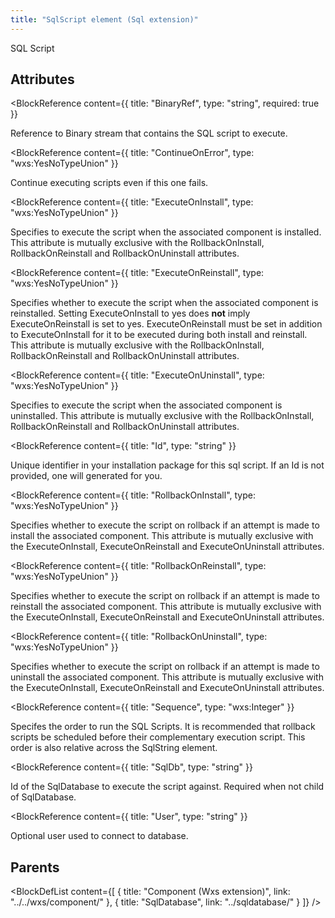 ```yaml
---
title: "SqlScript element (Sql extension)"
---
```



SQL Script


## Attributes

<BlockWrapper>

  <BlockReference
    content={{
      title: "BinaryRef",
      type: "string",
      required: true
    }}
  >
  Reference to Binary stream that contains the SQL script to execute.
  </BlockReference>

  <BlockReference
    content={{
      title: "ContinueOnError",
      type: "wxs:YesNoTypeUnion"
    }}
  >
  Continue executing scripts even if this one fails.
  </BlockReference>

  <BlockReference
    content={{
      title: "ExecuteOnInstall",
      type: "wxs:YesNoTypeUnion"
    }}
  >
  Specifies to execute the script when the associated component is installed. This attribute is mutually exclusive with the RollbackOnInstall, RollbackOnReinstall and RollbackOnUninstall attributes.
  </BlockReference>

  <BlockReference
    content={{
      title: "ExecuteOnReinstall",
      type: "wxs:YesNoTypeUnion"
    }}
  >
  Specifies whether to execute the script when the associated component is reinstalled. Setting ExecuteOnInstall to yes does **not** imply ExecuteOnReinstall is set to yes. ExecuteOnReinstall must be set in addition to ExecuteOnInstall for it to be executed during both install and reinstall. This attribute is mutually exclusive with the RollbackOnInstall, RollbackOnReinstall and RollbackOnUninstall attributes.
  </BlockReference>

  <BlockReference
    content={{
      title: "ExecuteOnUninstall",
      type: "wxs:YesNoTypeUnion"
    }}
  >
  Specifies to execute the script when the associated component is uninstalled. This attribute is mutually exclusive with the RollbackOnInstall, RollbackOnReinstall and RollbackOnUninstall attributes.
  </BlockReference>

  <BlockReference
    content={{
      title: "Id",
      type: "string"
    }}
  >
  Unique identifier in your installation package for this sql script. If an Id is not provided, one will generated for you.
  </BlockReference>

  <BlockReference
    content={{
      title: "RollbackOnInstall",
      type: "wxs:YesNoTypeUnion"
    }}
  >
  Specifies whether to execute the script on rollback if an attempt is made to install the associated component. This attribute is mutually exclusive with the ExecuteOnInstall, ExecuteOnReinstall and ExecuteOnUninstall attributes.
  </BlockReference>

  <BlockReference
    content={{
      title: "RollbackOnReinstall",
      type: "wxs:YesNoTypeUnion"
    }}
  >
  Specifies whether to execute the script on rollback if an attempt is made to reinstall the associated component. This attribute is mutually exclusive with the ExecuteOnInstall, ExecuteOnReinstall and ExecuteOnUninstall attributes.
  </BlockReference>

  <BlockReference
    content={{
      title: "RollbackOnUninstall",
      type: "wxs:YesNoTypeUnion"
    }}
  >
  Specifies whether to execute the script on rollback if an attempt is made to uninstall the associated component. This attribute is mutually exclusive with the ExecuteOnInstall, ExecuteOnReinstall and ExecuteOnUninstall attributes.
  </BlockReference>

  <BlockReference
    content={{
      title: "Sequence",
      type: "wxs:Integer"
    }}
  >
  Specifes the order to run the SQL Scripts. It is recommended that rollback scripts be scheduled before their complementary execution script. This order is also relative across the SqlString element.
  </BlockReference>

  <BlockReference
    content={{
      title: "SqlDb",
      type: "string"
    }}
  >
  Id of the SqlDatabase to execute the script against. Required when not child of SqlDatabase.
  </BlockReference>

  <BlockReference
    content={{
      title: "User",
      type: "string"
    }}
  >
  Optional user used to connect to database.
  </BlockReference>

</BlockWrapper>


## Parents

<BlockDefList content={[
    {
      title: "Component (Wxs extension)",
      link: "../../wxs/component/"
    },
    {
      title: "SqlDatabase",
      link: "../sqldatabase/"
    }
  ]}
/>